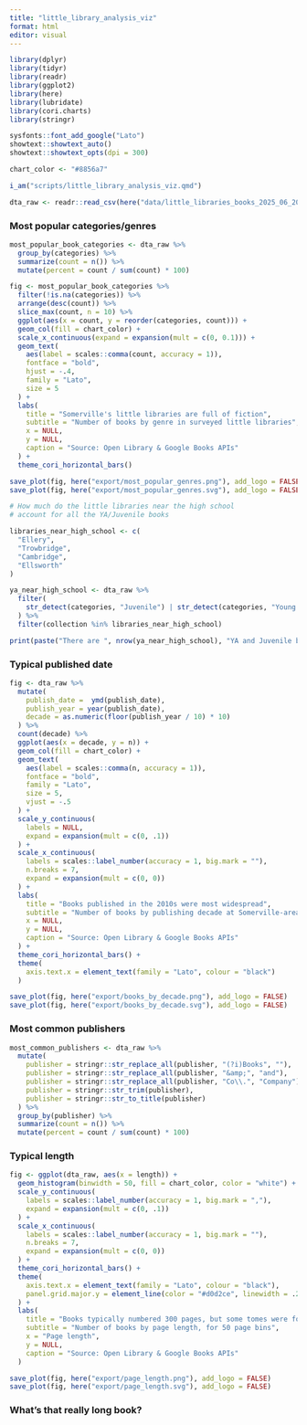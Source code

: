 ```yaml
---
title: "little_library_analysis_viz"
format: html
editor: visual
---
```


```r

library(dplyr)
library(tidyr)
library(readr)
library(ggplot2)
library(here)
library(lubridate)
library(cori.charts)
library(stringr)

sysfonts::font_add_google("Lato")
showtext::showtext_auto()
showtext::showtext_opts(dpi = 300)

chart_color <- "#8856a7"

i_am("scripts/little_library_analysis_viz.qmd")

```

```r

dta_raw <- readr::read_csv(here("data/little_libraries_books_2025_06_20.csv"))

```

### Most popular categories/genres

```r

most_popular_book_categories <- dta_raw %>%
  group_by(categories) %>%
  summarize(count = n()) %>%
  mutate(percent = count / sum(count) * 100)

fig <- most_popular_book_categories %>%
  filter(!is.na(categories)) %>%
  arrange(desc(count)) %>%
  slice_max(count, n = 10) %>%
  ggplot(aes(x = count, y = reorder(categories, count))) +
  geom_col(fill = chart_color) +
  scale_x_continuous(expand = expansion(mult = c(0, 0.1))) +
  geom_text(
    aes(label = scales::comma(count, accuracy = 1)),
    fontface = "bold",
    hjust = -.4,
    family = "Lato",
    size = 5
  ) +
  labs(
    title = "Somerville's little libraries are full of fiction",
    subtitle = "Number of books by genre in surveyed little libraries",
    x = NULL,
    y = NULL,
    caption = "Source: Open Library & Google Books APIs"
  ) +
  theme_cori_horizontal_bars()

save_plot(fig, here("export/most_popular_genres.png"), add_logo = FALSE)
save_plot(fig, here("export/most_popular_genres.svg"), add_logo = FALSE)

```


```r

# How much do the little libraries near the high school
# account for all the YA/Juvenile books

libraries_near_high_school <- c(
  "Ellery",
  "Trowbridge",
  "Cambridge",
  "Ellsworth"
)

ya_near_high_school <- dta_raw %>%
  filter(
    str_detect(categories, "Juvenile") | str_detect(categories, "Young Adult") 
  ) %>%
  filter(collection %in% libraries_near_high_school)

print(paste("There are ", nrow(ya_near_high_school), "YA and Juvenile books near CPLS"))

```

### Typical published date

```r

fig <- dta_raw %>%
  mutate(
    publish_date =  ymd(publish_date),
    publish_year = year(publish_date),
    decade = as.numeric(floor(publish_year / 10) * 10)
  ) %>%
  count(decade) %>%
  ggplot(aes(x = decade, y = n)) +
  geom_col(fill = chart_color) +
  geom_text(
    aes(label = scales::comma(n, accuracy = 1)),
    fontface = "bold",
    family = "Lato",
    size = 5,
    vjust = -.5
  ) +  
  scale_y_continuous(
    labels = NULL,
    expand = expansion(mult = c(0, .1))
  ) +
  scale_x_continuous(
    labels = scales::label_number(accuracy = 1, big.mark = ""),
    n.breaks = 7,
    expand = expansion(mult = c(0, 0))
  ) +
  labs(
    title = "Books published in the 2010s were most widespread",
    subtitle = "Number of books by publishing decade at Somerville-area little libraries",
    x = NULL,
    y = NULL,
    caption = "Source: Open Library & Google Books APIs"
  ) +
  theme_cori_horizontal_bars() +
  theme(
    axis.text.x = element_text(family = "Lato", colour = "black")
  )

save_plot(fig, here("export/books_by_decade.png"), add_logo = FALSE)
save_plot(fig, here("export/books_by_decade.svg"), add_logo = FALSE)

```

### Most common publishers

```r

most_common_publishers <- dta_raw %>%
  mutate(
    publisher = stringr::str_replace_all(publisher, "(?i)Books", ""),
    publisher = stringr::str_replace_all(publisher, "&amp;", "and"),
    publisher = stringr::str_replace_all(publisher, "Co\\.", "Company"),
    publisher = stringr::str_trim(publisher),
    publisher = stringr::str_to_title(publisher)
  ) %>%
  group_by(publisher) %>%
  summarize(count = n()) %>%
  mutate(percent = count / sum(count) * 100)

```

### Typical length

```r

fig <- ggplot(dta_raw, aes(x = length)) +
  geom_histogram(binwidth = 50, fill = chart_color, color = "white") +
  scale_y_continuous(
    labels = scales::label_number(accuracy = 1, big.mark = ","),
    expand = expansion(mult = c(0, .1))
  ) +
  scale_x_continuous(
    labels = scales::label_number(accuracy = 1, big.mark = ""),
    n.breaks = 7,
    expand = expansion(mult = c(0, 0))
  ) +
  theme_cori_horizontal_bars() +
  theme(
    axis.text.x = element_text(family = "Lato", colour = "black"),
    panel.grid.major.y = element_line(color = "#d0d2ce", linewidth = .25, linetype = "solid")
  ) +
  labs(
    title = "Books typically numbered 300 pages, but some tomes were found",
    subtitle = "Number of books by page length, for 50 page bins",
    x = "Page length",
    y = NULL,
    caption = "Source: Open Library & Google Books APIs"
  )

save_plot(fig, here("export/page_length.png"), add_logo = FALSE)
save_plot(fig, here("export/page_length.svg"), add_logo = FALSE)


```

### What's that really long book?

```r


```
